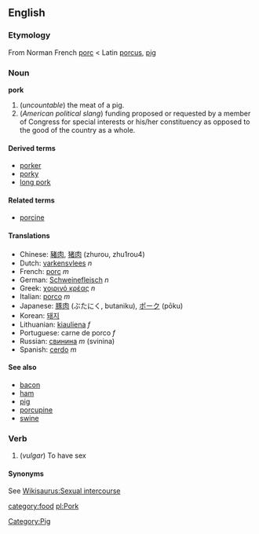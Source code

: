 ==English==
===Etymology===
From Norman French [[porc]] < Latin [[porcus]], [[pig]]

===Noun===
'''pork'''

# (''uncountable'') the meat of a pig.
# (''American political slang'') funding proposed or requested by a member of Congress for special interests or his/her constituency as opposed to the good of the country as a whole.

====Derived terms====
*[[porker]]
*[[porky]]
*[[long pork]]

====Related terms====
*[[porcine]]

====Translations====
*Chinese: [[豬肉]], [[猪肉]] (zhurou, zhu1rou4)
*Dutch: [[varkensvlees]] ''n''
*French: [[porc]] ''m''
*German: [[Schweinefleisch]] ''n''
*Greek: [[χοιρινό κρέας]] ''n''
*Italian: [[porco]] ''m''
*Japanese: [[豚肉]] (ぶたにく, butaniku), [[ポーク]] (pōku)
*Korean: [[돼지]]
*Lithuanian: [[kiauliena]] ''f''
*Portuguese: carne de porco ''f''
*Russian: [[свинина]] ''m'' (svinina)
*Spanish: [[cerdo]] ''m''

====See also====
*[[bacon]]
*[[ham]]
*[[pig]]
*[[porcupine]]
*[[swine]]

===Verb===
# {{slang}} (''vulgar'') To have sex
====Synonyms====
See [[Wikisaurus:Sexual intercourse]] [[Category:Pig]]

[[category:food]]
[[pl:Pork]]